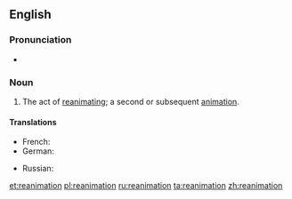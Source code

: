 {{also|Reanimation}}
==English==

===Pronunciation===
* {{rhymes|eɪʃən}}

===Noun===
{{en-noun}}

# The act of [[reanimate|reanimating]]; a second or subsequent [[animation]].

====Translations====
{{trans-top|act of reanimating}}
* French: {{t|fr|réanimation|f}}
* German: {{t|de|Reanimation|f}}
{{trans-mid}}
* Russian: {{t|ru|реанима́ция|f|sc=Cyrl}}
{{trans-bottom}}

[[et:reanimation]]
[[pl:reanimation]]
[[ru:reanimation]]
[[ta:reanimation]]
[[zh:reanimation]]